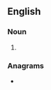 ==English==

===Noun===
{{head|en|noun form}}

# {{plural of|en|nitwit}}

===Anagrams===
* {{anagrams|en|a=iinsttw|intwist|twistin'}}